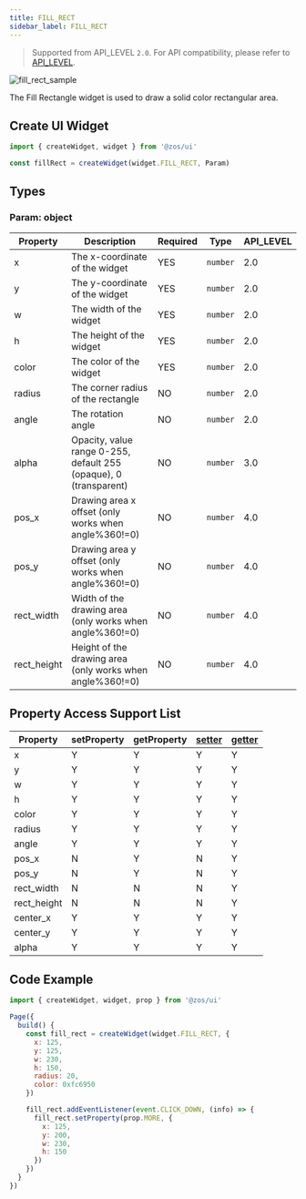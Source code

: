 ```yaml
---
title: FILL_RECT
sidebar_label: FILL_RECT
---
```


> Supported from API_LEVEL `2.0`. For API compatibility, please refer to [API_LEVEL](../../../../../guides/framework/device/compatibility.md).

![fill_rect_sample](/img/api/fill_rect_sample.jpg)

The Fill Rectangle widget is used to draw a solid color rectangular area.

## Create UI Widget

```js
import { createWidget, widget } from '@zos/ui'

const fillRect = createWidget(widget.FILL_RECT, Param)
```

## Types

### Param: object

| Property    | Description                                                         | Required | Type     | API_LEVEL |
| ----------- | ------------------------------------------------------------------- | -------- | -------- | --------- |
| x           | The x-coordinate of the widget                                       | YES      | `number` | 2.0       |
| y           | The y-coordinate of the widget                                       | YES      | `number` | 2.0       |
| w           | The width of the widget                                             | YES      | `number` | 2.0       |
| h           | The height of the widget                                            | YES      | `number` | 2.0       |
| color       | The color of the widget                                             | YES      | `number` | 2.0       |
| radius      | The corner radius of the rectangle                                  | NO       | `number` | 2.0       |
| angle       | The rotation angle                                                  | NO       | `number` | 2.0       |
| alpha       | Opacity, value range 0-255, default 255 (opaque), 0 (transparent)   | NO       | `number` | 3.0       |
| pos_x       | Drawing area x offset (only works when angle%360!=0)                | NO       | `number` | 4.0       |
| pos_y       | Drawing area y offset (only works when angle%360!=0)                | NO       | `number` | 4.0       |
| rect_width  | Width of the drawing area (only works when angle%360!=0)            | NO       | `number` | 4.0       |
| rect_height | Height of the drawing area (only works when angle%360!=0)           | NO       | `number` | 4.0       |

## Property Access Support List

| Property    | setProperty | getProperty | [setter](../gettersetter.mdx) | [getter](../gettersetter.mdx) |
| ----------- | ----------- | ----------- | ----------------------------- | ----------------------------- |
| x           | Y           | Y           | Y                             | Y                             |
| y           | Y           | Y           | Y                             | Y                             |
| w           | Y           | Y           | Y                             | Y                             |
| h           | Y           | Y           | Y                             | Y                             |
| color       | Y           | Y           | Y                             | Y                             |
| radius      | Y           | Y           | Y                             | Y                             |
| angle       | Y           | Y           | Y                             | Y                             |
| pos_x       | N           | Y           | N                             | Y                             |
| pos_y       | N           | Y           | N                             | Y                             |
| rect_width  | N           | N           | N                             | Y                             |
| rect_height | N           | N           | N                             | Y                             |
| center_x    | Y           | Y           | Y                             | Y                             |
| center_y    | Y           | Y           | Y                             | Y                             |
| alpha       | Y           | Y           | Y                             | Y                             |

## Code Example

```js
import { createWidget, widget, prop } from '@zos/ui'

Page({
  build() {
    const fill_rect = createWidget(widget.FILL_RECT, {
      x: 125,
      y: 125,
      w: 230,
      h: 150,
      radius: 20,
      color: 0xfc6950
    })

    fill_rect.addEventListener(event.CLICK_DOWN, (info) => {
      fill_rect.setProperty(prop.MORE, {
        x: 125,
        y: 200,
        w: 230,
        h: 150
      })
    })
  }
})
```
